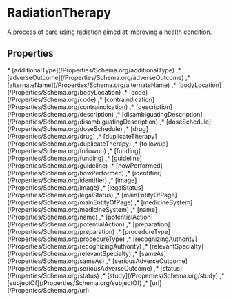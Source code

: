 # RadiationTherapy

A process of care using radiation aimed at improving a health condition.

## Properties

<Grid>
* [additionalType](/Properties/Schema.org/additionalType)
,* [adverseOutcome](/Properties/Schema.org/adverseOutcome)
,* [alternateName](/Properties/Schema.org/alternateName)
,* [bodyLocation](/Properties/Schema.org/bodyLocation)
,* [code](/Properties/Schema.org/code)
,* [contraindication](/Properties/Schema.org/contraindication)
,* [description](/Properties/Schema.org/description)
,* [disambiguatingDescription](/Properties/Schema.org/disambiguatingDescription)
,* [doseSchedule](/Properties/Schema.org/doseSchedule)
,* [drug](/Properties/Schema.org/drug)
,* [duplicateTherapy](/Properties/Schema.org/duplicateTherapy)
,* [followup](/Properties/Schema.org/followup)
,* [funding](/Properties/Schema.org/funding)
,* [guideline](/Properties/Schema.org/guideline)
,* [howPerformed](/Properties/Schema.org/howPerformed)
,* [identifier](/Properties/Schema.org/identifier)
,* [image](/Properties/Schema.org/image)
,* [legalStatus](/Properties/Schema.org/legalStatus)
,* [mainEntityOfPage](/Properties/Schema.org/mainEntityOfPage)
,* [medicineSystem](/Properties/Schema.org/medicineSystem)
,* [name](/Properties/Schema.org/name)
,* [potentialAction](/Properties/Schema.org/potentialAction)
,* [preparation](/Properties/Schema.org/preparation)
,* [procedureType](/Properties/Schema.org/procedureType)
,* [recognizingAuthority](/Properties/Schema.org/recognizingAuthority)
,* [relevantSpecialty](/Properties/Schema.org/relevantSpecialty)
,* [sameAs](/Properties/Schema.org/sameAs)
,* [seriousAdverseOutcome](/Properties/Schema.org/seriousAdverseOutcome)
,* [status](/Properties/Schema.org/status)
,* [study](/Properties/Schema.org/study)
,* [subjectOf](/Properties/Schema.org/subjectOf)
,* [url](/Properties/Schema.org/url)

</Grid>


